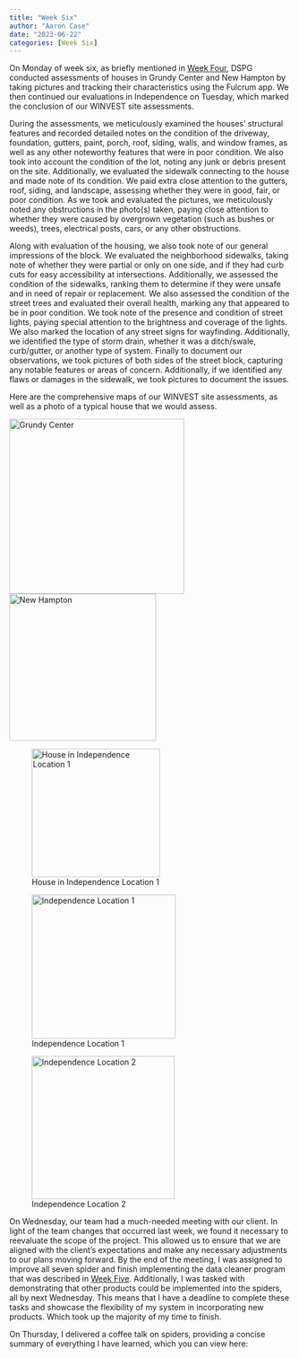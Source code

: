 ```yaml
---
title: "Week Six"
author: "Aaron Case"
date: "2023-06-22"
categories: [Week Six]
---
```


On Monday of week six, as briefly mentioned in [Week Four](https://cyberspeedac.github.io/Aaron-Case-DSPG-Blog/posts/Aaron_C_Week4/Aaron_C_Week4.html), DSPG conducted assessments of houses in Grundy Center and New Hampton by taking pictures and tracking their characteristics using the Fulcrum app. We then continued our evaluations in Independence on Tuesday, which marked the conclusion of our WINVEST site assessments.

During the assessments, we meticulously examined the houses' structural features and recorded detailed notes on the condition of the driveway, foundation, gutters, paint, porch, roof, siding, walls, and window frames, as well as any other noteworthy features that were in poor condition. We also took into account the condition of the lot, noting any junk or debris present on the site. Additionally, we evaluated the sidewalk connecting to the house and made note of its condition. We paid extra close attention to the gutters, roof, siding, and landscape, assessing whether they were in good, fair, or poor condition. As we took and evaluated the pictures, we meticulously noted any obstructions in the photo(s) taken, paying close attention to whether they were caused by overgrown vegetation (such as bushes or weeds), trees, electrical posts, cars, or any other obstructions.

Along with evaluation of the housing, we also took note of our general impressions of the block. We evaluated the neighborhood sidewalks, taking note of whether they were partial or only on one side, and if they had curb cuts for easy accessibility at intersections. Additionally, we assessed the condition of the sidewalks, ranking them to determine if they were unsafe and in need of repair or replacement. We also assessed the condition of the street trees and evaluated their overall health, marking any that appeared to be in poor condition. We took note of the presence and condition of street lights, paying special attention to the brightness and coverage of the lights. We also marked the location of any street signs for wayfinding. Additionally, we identified the type of storm drain, whether it was a ditch/swale, curb/gutter, or another type of system. Finally to document our observations, we took pictures of both sides of the street block, capturing any notable features or areas of concern. Additionally, if we identified any flaws or damages in the sidewalk, we took pictures to document the issues.

Here are the comprehensive maps of our WINVEST site assessments, as well as a photo of a typical house that we would assess.

![Grundy Center](GrundyCenterFulcrum.jpg "Grundy Center"){width="312"} ![New Hampton](NewHamptonFulcrum.jpg "New Hampton"){width="262"}

![House in Independence Location 1](IndependenceHouseFulcrum.jpg "House in Independence Location 1"){width="229"}

![Independence Location 1](Independence1Fulcrum.jpg "Independence Location 1"){width="257"}

![Independence Location 2](Independence2Fulcrum.jpg "Independence Location 2"){width="255"}

On Wednesday, our team had a much-needed meeting with our client. In light of the team changes that occurred last week, we found it necessary to reevaluate the scope of the project. This allowed us to ensure that we are aligned with the client's expectations and make any necessary adjustments to our plans moving forward. By the end of the meeting, I was assigned to improve all seven spider and finish implementing the data cleaner program that was described in [Week Five](https://cyberspeedac.github.io/Aaron-Case-DSPG-Blog/posts/Aaron_C_Week5/Aaron_C_Week5.html). Additionally, I was tasked with demonstrating that other products could be implemented into the spiders, all by next Wednesday. This means that I have a deadline to complete these tasks and showcase the flexibility of my system in incorporating new products. Which took up the majority of my time to finish.


On Thursday, I delivered a coffee talk on spiders, providing a concise summary of everything I have learned, which you can view here: 
